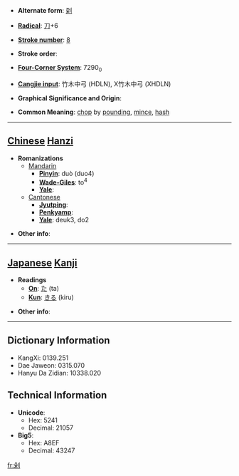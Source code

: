 * '''Alternate form''': [[刴]]

* '''[[Wiktionary:Chinese radical index| Radical]]''': [[Wiktionary:Chinese radical index 刀|刀]]+6

* '''[[Wiktionary:Chinese total strokes index|Stroke number]]''': [[Wiktionary:Chinese total strokes index 8|8]]

* '''Stroke order''': 

* '''[[Wiktionary:Chinese four corner index|Four-Corner System]]''': 7290<sub>0</sub>

* '''[[Wiktionary:Chinese Cangjie index|Cangjie input]]''': 竹木中弓 (HDLN), X竹木中弓 (XHDLN)

* '''Graphical Significance and Origin''': 

* '''Common Meaning''': [[chop]] by [[pound]]ing, [[mince]], [[hash]]

----

== [[Chinese]] [[Hanzi]] ==

* '''Romanizations'''
** [[Mandarin]]
*** '''[[Pinyin]]''': duò (duo4)
*** '''[[Wade-Giles]]''': to<sup>4</sup>
*** '''[[Yale]]''': 
**[[Cantonese]]
***'''[[Jyutping]]''':
***'''[[Penkyamp]]''': 
***'''[[Yale]]''': deuk3, do2

* '''Other info''': 

----

== [[Japanese]] [[Kanji]] ==

* '''Readings'''
** '''[[On]]''': [[た]] (ta)
** '''[[Kun]]''': [[きる]] (kiru)

* '''Other info''':  

----

== Dictionary Information ==

* KangXi: 0139.251
* Dae Jaweon: 0315.070
* Hanyu Da Zidian: 10338.020

== Technical Information ==

* '''Unicode''':
** Hex: 5241
** Decimal: 21057
* '''Big5''':
** Hex: A8EF
** Decimal: 43247

[[fr:剁]]